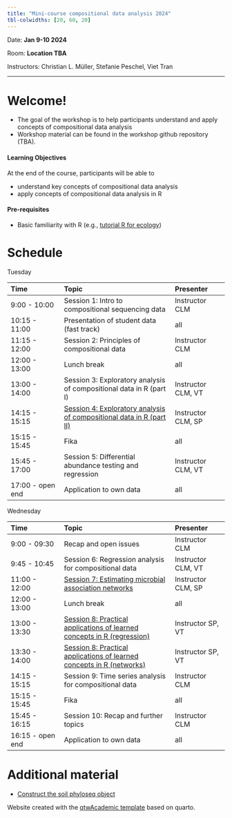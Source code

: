 ```yaml
---
title: "Mini-course compositional data analysis 2024"
tbl-colwidths: [20, 60, 20]
---
```


Date: **Jan 9-10 2024**

Room: **Location TBA**

Instructors: Christian L. Müller, Stefanie Peschel, Viet Tran

------------------------------------------------------------------------

<!-- ::: callout-note -->

<!-- ## This workshop template -->

<!-- This workshop template contains 4 pages: -->

<!-- -   Home: `index.qmd` (this page) -->

<!-- -   About: `about.qmd` -->

<!-- Two content pages -->

<!-- -   Page without code: `part_1_prep.qmd` -->

<!-- -   Page with R code: `part_2_eda.qmd` -->

<!-- It is straightforward to add more content pages: you need to create a new `.qmd` file (or copy/paste the existing ones), then link the new page inside `_quarto.yml`. -->

<!-- ::: -->

<!-- ::: callout-tip -->

<!-- ## Homepage of your workshop -->

<!-- This is the **homepage** `index.qmd` for your workshop, so ideally it should contain some key information such as **time and place, instructors** and information of the course/workshop. -->

<!-- It should be easy to navigate. -->

<!-- ::: -->

# Welcome!

-   The goal of the workshop is to help participants understand and apply concepts of compositional data analysis
-   Workshop material can be found in the workshop github repository (TBA).

#### Learning Objectives

At the end of the course, participants will be able to

-   understand key concepts of compositional data analysis
-   apply concepts of compositional data analysis in R

#### Pre-requisites

-   Basic familiarity with R (e.g., [tutorial R for ecology](https://datacarpentry.org/R-ecology-lesson/index.html))

# Schedule

Tuesday

| Time             | Topic                                                                   | Presenter          |
|:-----------------|:------------------------------------|:-----------------|
| 9:00 - 10:00     | Session 1: Intro to compositional sequencing data                       | Instructor CLM     |
| 10:15 - 11:00    | Presentation of student data (fast track)                               | all                |
| 11:15 - 12:00    | Session 2: Principles of compositional data                             | Instructor CLM     |
| 12:00 - 13:00    | Lunch break                                                             | all                |
| 13:00 - 14:00    | Session 3: Exploratory analysis of compositional data in R (part I)     | Instructor CLM, VT  |
| 14:15 - 15:15    | [Session 4: Exploratory analysis of compositional data in R (part II)](4_eda.qmd) | Instructor CLM, SP     |
| 15:15 - 15:45    | Fika                                                                    | all                |
| 15:45 - 17:00    | Session 5: Differential abundance testing and regression                | Instructor CLM, VT |
| 17:00 - open end | Application to own data                                                 | all                |

Wednesday

| Time             | Topic                                                                         | Presenter          |
|:-----------------|:------------------------------------|:-----------------|
|  9:00 - 09:30    | Recap and open issues                                                         | Instructor CLM     |
|  9:45 - 10:45    | Session 6: Regression analysis for compositional data                         | Instructor CLM, VT |
| 11:00 - 12:00    | [Session 7: Estimating microbial association networks](slides/07-Microbial_association_networks.pdf)                                                   | Instructor CLM, SP |
| 12:00 - 13:00    | Lunch break                                                                   | all                |
| 13:00 - 13:30    | [Session 8: Practical applications of learned concepts in R (regression)](9_practical.qmd) | Instructor SP, VT  |
| 13:30 - 14:00    | [Session 8: Practical applications of learned concepts in R (networks)](8_practical_networks.qmd) | Instructor SP, VT  |
| 14:15 - 15:15    | Session 9: Time series analysis for compositional data                        | Instructor CLM     |
| 15:15 - 15:45    | Fika                                                                          | all                |
| 15:45 - 16:15    | Session 10: Recap and further topics                                          | Instructor CLM     |
| 16:15 - open end | Application to own data                                                       | all                |

# Additional material

-   [Construct the soil phyloseq object](90_soil_phyloseq.qmd)

Website created with the [qtwAcademic template](https://github.com/andreaczhang/qtwAcademic) based on quarto.
